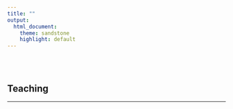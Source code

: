 ```yaml
---
title: ""
output:
  html_document:
    theme: sandstone
    highlight: default
---
```


<br>
<br>



Teaching
----------------------

*********

